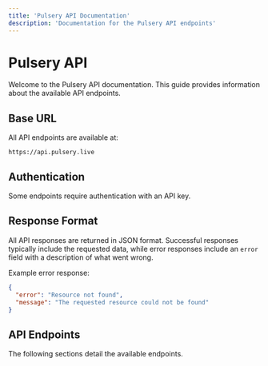 ```yaml
---
title: 'Pulsery API Documentation'
description: 'Documentation for the Pulsery API endpoints'
---
```


# Pulsery API

Welcome to the Pulsery API documentation. This guide provides information about the available API endpoints.

## Base URL

All API endpoints are available at:

```
https://api.pulsery.live
```

## Authentication

Some endpoints require authentication with an API key.

## Response Format

All API responses are returned in JSON format. Successful responses typically include the requested data, while error responses include an `error` field with a description of what went wrong.

Example error response:

```json
{
  "error": "Resource not found",
  "message": "The requested resource could not be found"
}
```

## API Endpoints

The following sections detail the available endpoints.

